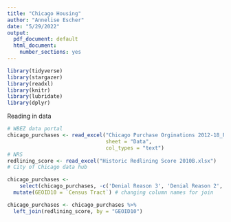 ```yaml
---
title: "Chicago Housing"
author: "Annelise Escher"
date: "5/29/2022"
output:
  pdf_document: default
  html_document:
    number_sections: yes
---
```

```r
library(tidyverse)
library(stargazer)
library(readxl)
library(knitr)
library(lubridate)
library(dplyr)
```

Reading in data
```r
# WBEZ data portal 
chicago_purchases <- read_excel("Chicago Purchase Orginations 2012-18_Public File.xlsx", 
                                sheet = "Data", 
                                col_types = "text") 
# NRS
redlining_score <- read_excel("Historic Redlining Score 2010B.xlsx")
# City of Chicago data hub
```

```r
chicago_purchases <-
    select(chicago_purchases, -c('Denial Reason 3', 'Denial Reason 2', 'Denial Reason 1', 'Co Applicant Race 5', 'Co Applicant Race 4', 'Co Applicant Race 3', 'Co Applicant Race 2', 'Applicant Race 5', 'Applicant Race 4', 'Applicant Race 3', 'Applicant Race 2', 'Parent Name (Panel)', 'Top Holder Name')) %>% # Removing unnecessary columns to ease readability
  mutate(GEOID10 = `Census Tract`) # changing column names for join 
```

```r
chicago_purchases <- chicago_purchases %>%
  left_join(redlining_score, by = "GEOID10")
```

